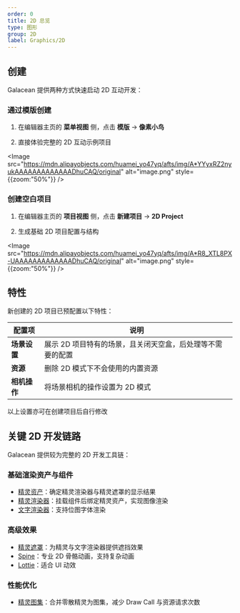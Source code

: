 ```yaml
---
order: 0
title: 2D 总览
type: 图形
group: 2D
label: Graphics/2D
---
```


## 创建

Galacean 提供两种方式快速启动 2D 互动开发：

### 通过模版创建

1. 在编辑器主页的 **菜单视图** 侧，点击 **模版** -> **像素小鸟**

2. 直接体验完整的 2D 互动示例项目

<Image src="https://mdn.alipayobjects.com/huamei_yo47yq/afts/img/A*YYyxRZ2nyukAAAAAAAAAAAAADhuCAQ/original" alt="image.png" style={{zoom:"50%"}} />

### 创建空白项目

1. 在编辑器主页的 **项目视图** 侧，点击 **新建项目** -> **2D Project**

2. 生成基础 2D 项目配置与结构

<Image src="https://mdn.alipayobjects.com/huamei_yo47yq/afts/img/A*R8_XTL8PX-UAAAAAAAAAAAAADhuCAQ/original" alt="image.png" style={{zoom:"50%"}} />

## 特性

新创建的 2D 项目已预配置以下特性：

| 配置项        | 说明                                                                 |
|---------------|--------------------------------------------------------------------|
| **场景设置**  | 展示 2D 项目特有的场景，且关闭天空盒，后处理等不需要的配置                          |
| **资源**     | 删除 2D 模式下不会使用的内置资源                         |
| **相机操作**  | 将场景相机的操作设置为 2D 模式                           |

<Callout type="info">以上设置亦可在创建项目后自行修改</Callout>

## 关键 2D 开发链路

Galacean 提供较为完整的 2D 开发工具链：

### 基础渲染资产与组件
- [精灵资产](/docs/graphics/2D/sprite/)：确定精灵渲染器与精灵遮罩的显示结果
- [精灵渲染器](/docs/graphics/2D/spriteRenderer/)：挂载组件后绑定精灵资产，实现图像渲染
- [文字渲染器](/docs/graphics/2D/text/)：支持位图字体渲染

### 高级效果
- [精灵遮罩](/docs/graphics/2D/spriteMask/)：为精灵与文字渲染器提供遮挡效果
- [Spine](/docs/graphics/2D/spine/overview)：专业 2D 骨骼动画，支持复杂动画
- [Lottie](/docs/graphics/2D/lottie/)：适合 UI 动效

### 性能优化
- [精灵图集](/docs/graphics/2D/spriteAtlas/)：合并零散精灵为图集，减少 Draw Call 与资源请求次数